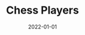 ---
cover: "./chess.PNG"
date: "2022-01-01"
title: "Chess Players"
defer: false
slug: "/chess"
areas:
  -  .

---